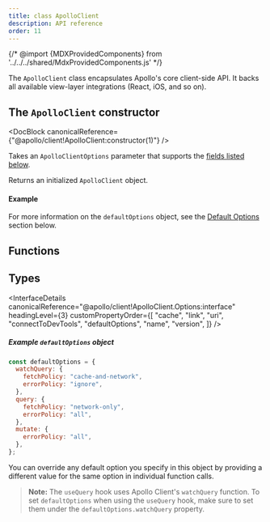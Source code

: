 ```yaml
---
title: class ApolloClient
description: API reference
order: 11
---
```


{/* @import {MDXProvidedComponents} from '../../../shared/MdxProvidedComponents.js' */}

The `ApolloClient` class encapsulates Apollo's core client-side API. It backs all available view-layer integrations (React, iOS, and so on).

## The `ApolloClient` constructor

<DocBlock canonicalReference={"@apollo/client!ApolloClient:constructor(1)"} />

Takes an `ApolloClientOptions` parameter that supports the [fields listed below](#apolloclientoptions).

Returns an initialized `ApolloClient` object.

#### Example

<Example canonicalReference="@apollo/client!ApolloClient:constructor(1)" />

For more information on the `defaultOptions` object, see the [Default Options](#defaultoptions) section below.

## Functions

<FunctionDetails
  canonicalReference="@apollo/client!ApolloClient#watchQuery:member(1)"
  headingLevel={3}
/>
<FunctionDetails
  canonicalReference="@apollo/client!ApolloClient#query:member(1)"
  headingLevel={3}
/>
<FunctionDetails
  canonicalReference="@apollo/client!ApolloClient#mutate:member(1)"
  headingLevel={3}
/>
<FunctionDetails
  canonicalReference="@apollo/client!ApolloClient#subscribe:member(1)"
  headingLevel={3}
/>
<FunctionDetails
  canonicalReference="@apollo/client!ApolloClient#readQuery:member(1)"
  headingLevel={3}
/>
<FunctionDetails
  canonicalReference="@apollo/client!ApolloClient#readFragment:member(1)"
  headingLevel={3}
/>
<FunctionDetails
  canonicalReference="@apollo/client!ApolloClient#writeQuery:member(1)"
  headingLevel={3}
/>
<FunctionDetails
  canonicalReference="@apollo/client!ApolloClient#writeFragment:member(1)"
  headingLevel={3}
/>
<FunctionDetails
  canonicalReference="@apollo/client!ApolloClient#watchFragment:member(1)"
  headingLevel={3}
/>
<FunctionDetails
  canonicalReference="@apollo/client!ApolloClient#resetStore:member(1)"
  headingLevel={3}
/>
<FunctionDetails
  canonicalReference="@apollo/client!ApolloClient#onResetStore:member(1)"
  headingLevel={3}
/>
<FunctionDetails
  canonicalReference="@apollo/client!ApolloClient#clearStore:member(1)"
  headingLevel={3}
/>
<FunctionDetails
  canonicalReference="@apollo/client!ApolloClient#onClearStore:member(1)"
  headingLevel={3}
/>
<FunctionDetails
  canonicalReference="@apollo/client!ApolloClient#stop:member(1)"
  headingLevel={3}
/>
<FunctionDetails
  canonicalReference="@apollo/client!ApolloClient#refetchObservableQueries:member(1)"
  headingLevel={3}
/>
<FunctionDetails
  canonicalReference="@apollo/client!ApolloClient#refetchQueries:member(1)"
  headingLevel={3}
/>
<FunctionDetails
  canonicalReference="@apollo/client!ApolloClient#getObservableQueries:member(1)"
  headingLevel={3}
/>

## Types

<InterfaceDetails
  canonicalReference="@apollo/client!ApolloClient.Options:interface"
  headingLevel={3}
  customPropertyOrder={[
    "cache",
    "link",
    "uri",
    "connectToDevTools",
    "defaultOptions",
    "name",
    "version",
  ]}
/>

<InterfaceDetails
  canonicalReference="@apollo/client!ApolloClient.DefaultOptions:interface"
  headingLevel={3}
/>

##### Example `defaultOptions` object

```js
const defaultOptions = {
  watchQuery: {
    fetchPolicy: "cache-and-network",
    errorPolicy: "ignore",
  },
  query: {
    fetchPolicy: "network-only",
    errorPolicy: "all",
  },
  mutate: {
    errorPolicy: "all",
  },
};
```

You can override any default option you specify in this object by providing a
different value for the same option in individual function calls.

> **Note:** The `useQuery` hook uses Apollo Client's `watchQuery` function. To set `defaultOptions` when using the `useQuery` hook, make sure to set them under the `defaultOptions.watchQuery` property.
